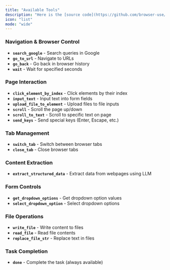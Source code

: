 ```yaml
---
title: "Available Tools"
description: "Here is the [source code](https://github.com/browser-use/browser-use/blob/main/browser_use/tools/service.py) for the default tools:"
icon: "list"
mode: "wide"
---
```





### Navigation & Browser Control
- **`search_google`** - Search queries in Google
- **`go_to_url`** - Navigate to URLs  
- **`go_back`** - Go back in browser history
- **`wait`** - Wait for specified seconds

### Page Interaction
- **`click_element_by_index`** - Click elements by their index
- **`input_text`** - Input text into form fields
- **`upload_file_to_element`** - Upload files to file inputs
- **`scroll`** - Scroll the page up/down
- **`scroll_to_text`** - Scroll to specific text on page
- **`send_keys`** - Send special keys (Enter, Escape, etc.)

### Tab Management  
- **`switch_tab`** - Switch between browser tabs
- **`close_tab`** - Close browser tabs

### Content Extraction
- **`extract_structured_data`** - Extract data from webpages using LLM

### Form Controls
- **`get_dropdown_options`** - Get dropdown option values
- **`select_dropdown_option`** - Select dropdown options

### File Operations
- **`write_file`** - Write content to files
- **`read_file`** - Read file contents  
- **`replace_file_str`** - Replace text in files

### Task Completion
- **`done`** - Complete the task (always available)
